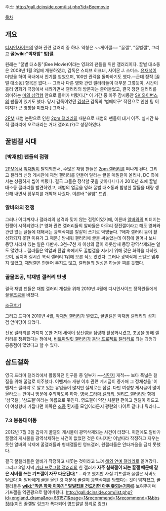 주소: http://gall.dcinside.com/list.php?id=Beemovie

[[목차]]
== 개요 ==
[[디시인사이드]]의 영화 관련 갤러리 중 하나. 약칭은 ~~게이갤~~ "꿀갤", "꿀벌갤", 그리고 '''꿀[wiki:"박재범" 범]갤'''.

원래는 "꿀벌 대소동"(Bee Movie)이라는 영화의 팬들을 위한 갤러리이다. 꿀벌 대소동은 2008년 1월 3일에 개봉하였고,  감독은 스티브 히크너, 사이몬 J. 스미스.  [[유재석]]이 더빙을 하여 국내에서 인기를 얻었으며, 100만 관객을 돌파하기도 했다.--근데 정작 [꿀벌 대소동] 항목은 없다.--
그러나 다른 영화 관련 갤러리들이 대부분 그렇듯이, 시간이 흘러 영화가 극장에서 내려가면서 갤러리의 방문자는 줄어들었고, 결국 정전 갤러리를 의미하는 [[마의 삼각형]] 안으로 들어가 버렸다.[* 이 기간 중 아주 잠시동안 [[SK 와이번스]]의 팬들이 있기도 했다. 당시 감독이었던 [[김성근]] 감독의 '벌떼야구' 작전으로 인한 팀 이미지가 큰 영향을 미쳤다.] 그러나...

[[2PM]] 재범 논란으로 인한 [[2pm 갤러리]]의 내분으로 재범의 팬들이 대거 이주. 실시간 북적 갤러리에 오르내리는 거대 갤러리(?)로 성장하였다.

== 꿀범갤 시대 ==
=== [박재범] 팬들의 점령 ===
[[2PM]]에서 [[박재범]]이 탈퇴되면서, 수많은 재범 팬들은 [[2pm 갤러리]]를 떠나게 된다. 그리고 갤러리 신청 게시판에 재범 갤러리를 만들어 달라는 글을 매일같이 올리나, DC 측에서는 상콤하게 씹어 버렸다. 결국 그들은 정착할 곳을 찾아다니다가 2010년 초에 꿀벌 대소동 갤러리를 발견하였고, 재범의 얼굴을 영화 꿀벌 대소동과 합성한 짤들을 대량 생산해 내면서 황무지를 개척해 나갔다. 이른바 "꿀범" 드립.

=== 알바와의 전쟁 ===
그러나 어디까지나 갤러리의 성격과 맞지 않는 점령이었기에, 이른바 [[알바]]와의 피터지는 전쟁이 시작되었다.[* 영화 관련 갤러리들의 알바들은 아무리 정전갤이라고 해도 영화와 관련 없는 글들에 대해서는 광역삭제를 칼같이 쓰기로 악명높다. ?애자 갤러리 등이 활성화되지 못한 이유가 그 때문.] 밤새워 갤러리에 글을 써놓았는데 아침에 일어나 보니 몽땅 사라져 있는 일은 다반사. 3천~7천 개 이상의 글이 하룻밤새 몽땅 광역삭제되는 일도 많았다... 갤러들은 억압과 탄압 속에서도 꿀범갤을 지키기 위해 갖은 화력을 다하였으며, 심지어 실시간 북적 갤러리 1위에 오른 적도 있었다. 그러나 광역삭제 스킬은 멈추지 않았고, 재범갤은 만들어 주지도 않고, 갤러들의 원성은 하늘을 찌를 듯했다.

=== 꿀물조공, 박재범 갤러리 탄생 ===
결국 재범 팬들은 재범 갤러리 개설을 위해 2010년 4월에 디시인사이드 정직원들에게 꿀물[[조공]]을 바쳤다.

[http://gall.dcinside.com/list.php?id=Beemovie&no=47533&page=1&search_pos=-46676&k_type=0110&keyword=%EC%A1%B0%EA%B3%B5&bbs= 조공후기]

그리고 드디어 2010년 4월, [http://gall.dcinside.com/list.php?id=pjb 박재범 갤러리]가 열렸고, 꿀벌갤은 박재범 갤러리의 성지 겸 앞마당이 되었다.

전용 갤러리를 가지지 못한 거대 세력이 정전갤을 점령해 활성화시켰고, 조공을 통해 갤러리를 쟁취했다는 점에서, [[비트파일럿 갤러리]]가 [[동방 프로젝트 갤러리]]로 되는 과정과 공통점이 많았다고 할 수 있다.

== 삼드갤화 ==
영국 드라마 갤러리에서 활동하던 인구들 중 일부가 ~~[[식민지]] 개척~~ 보다 폭넓은 갤질을 위해 꿀갤로 이주했다. 어벤져스 개봉 이후 관련 게시글이 증가해 그 정체성을 '어벤져스 갤러리'로 알고 있는 유입들이 많지만 실제로는 잡갤. 다만 여성향 게시글이 많이 올라오는 편이니 방문에 주의하도록 하자.
[[영국 드라마 갤러리]], [[원티드 갤러리]]와 함께 '삼국갤', '삼드갤'이라는 이름으로 묶인다. 영드갤이 약간 차분한 편이고 원갤이 하드고어 여성향에 가깝다면 이쪽은 [[조증]] 환자들 모임이라든지 광란의 나이트 같다나 뭐라나...

=== 7.3 붕붕대이동 ===
2012년 7월 3일 갑자기 꿀갤의 게시물이 광역삭제되는 사건이 터졌다. 이전에도 알바가 꿀갤의 게시물을 광역삭제하는 사건이 없었던 것은 아니지만 이날따라 작정하고 지우는 듯한 알바의 삭제에 꿀갤러들과 형제갤들인 영드갤러, 원갤러들은 안타까움을 금치 못했다.

결국 꿀갤러들은 알바가 작정하고 내쫓는 것이라고 느껴 [[해외 연예 갤러리]]로 옮겨갔다.
그리고 3일 저녁 [[기타 프로그램 갤러리]]의 한 갤러가 '''자주 실북갤이 되는 꿀갤 때문에 같은 서버를 쓰는 기프갤이 자꾸 다운된다'''[* ...라고 했지만 사실 기프갤과 꿀갤은 서버도 달랐다]며 알바에게 글을 올린 것 때문에 꿀갤이 광역삭제를 당했다는 것이 밝혀졌고, 꿀갤러들은 '''[[wiki:"작은 하마 이야기" 말벌집을 건드리면 아주 좆되는거야]]'''를 보여주자며 기프갤을 역관광으로 털어버렸다. [[http://gall.dcinside.com/list.php?id=england_drama&no=661571&page=1&recommend=1&recommend=1&bbs 정리]](이전 꿀갤발 링크가 폭파되어 영드갤발 정리로 링크)
